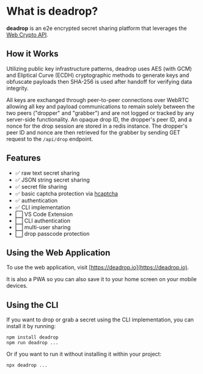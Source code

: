 
# What is deadrop?

**deadrop** is an e2e encrypted secret sharing platform that leverages the [Web Crypto API](https://developer.mozilla.org/en-US/docs/Web/API/Web_Crypto_API).

## How it Works

Utilizing public key infrastructure patterns, deadrop uses AES (with GCM) and Eliptical Curve (ECDH) cryptographic methods to generate keys and obfuscate payloads then SHA-256 is used after handoff for verifying data integrity.

All keys are exchanged through peer-to-peer connections over WebRTC allowing all key and payload communications to remain solely between the two peers ("dropper" and "grabber") and are not logged or tracked by any server-side functionality. An opaque drop ID, the dropper's peer ID, and a nonce for the drop session are stored in a redis instance. The dropper's peer ID and nonce are then retrieved for the grabber by sending GET request to the <Code>/api/drop</Code> endpoint.

## Features

- ✅ raw text secret sharing
- ✅ JSON string secret sharing
- ✅ secret file sharing
- ✅ basic captcha protection via [hcaptcha](https://www.hcaptcha.com/)
- ✅ authentication
- ✅ CLI implementation
- ⬜️ VS Code Extension
- ⬜️ CLI authentication
- ⬜️ multi-user sharing
- ⬜️ drop passcode protection

## Using the Web Application

To use the web application, visit [https://deadrop.io](https://deadrop.io).

It is also a PWA so you can also save it to your home screen on your mobile devices.

## Using the CLI

If you want to drop or grab a secret using the CLI implementation, you can install it by running:

```
npm install deadrop
npm run deadrop ...
```

Or if you want to run it without installing it within your project:

```
npx deadrop ...
```

